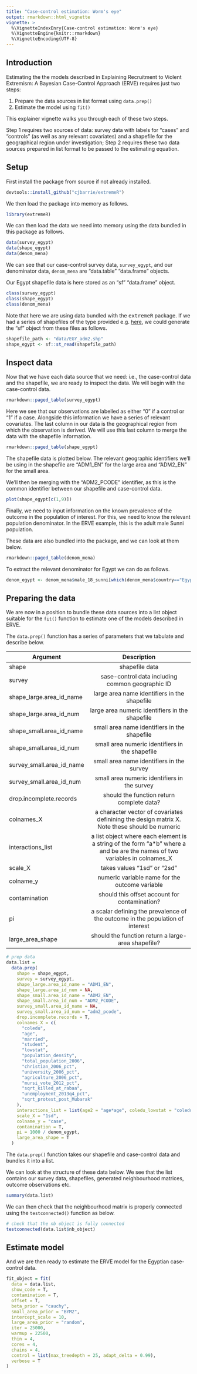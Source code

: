 ```yaml
---
title: "Case-control estimation: Worm's eye"
output: rmarkdown::html_vignette
vignette: >
  %\VignetteIndexEnry{Case-control estimation: Worm's eye}
  %\VignetteEngine{knitr::rmarkdown}
  %\VignetteEncoding{UTF-8}
---
```


## Introduction

Estimating the the models described in Explaining Recruitment to Violent Extremism: A Bayesian Case-Control Approach (ERVE) requires just two steps:

1. Prepare the data sources in list format using `data.prep()`
2. Estimate the model using `fit()`

This explainer vignette walks you through each of these two steps. 

Step 1 requires two sources of data: survey data with labels for "cases" and "controls" (as well as any relevant covariates) and a shapefile for the geographical region under investigation; Step 2 requires these two data sources prepared in list format to be passed to the estimating equation. 

## Setup
First install the package from source if not already installed.

```r
devtools::install_github("cjbarrie/extremeR")
```

We then load the package into memory as follows.

```r
library(extremeR)
```

We can  then load the data we need into memory using the data bundled in this package as follows. 

```r
data(survey_egypt)
data(shape_egypt)
data(denom_mena)
```

We can see that our case-control survey data,  `survey_egypt`, and our denominator data, `denom_mena` are "data.table" "data.frame" objects. 

Our Egypt shapefile data is here stored as an "sf" "data.frame" object.

```r
class(survey_egypt)
class(shape_egypt)
class(denom_mena)
```

Note that here we are using data bundled with the <tt>extremeR</tt> package. If we had a series of shapefiles of the type provided e.g. [here](https://data.humdata.org/dataset/geoboundaries-admin-boundaries-for-egypt/resource/920c7328-f6d1-4882-86f7-45e283cee521), we could generate the "sf" object from these files as follows.

```r
shapefile_path <- "data/EGY_adm2.shp"
shape_egypt <- sf::st_read(shapefile_path)
```

## Inspect data

Now that we have each data source that we need: i.e., the case-control data and the shapefile, we are ready to inspect the data. We will begin with the case-control data.

```r
rmarkdown::paged_table(survey_egypt)
```

Here we see that our observations are labelled as either "0" if a control or "1" if a case. Alongside this information we have a series of relevant covariates. The last column in our data is the geographical region from which the observation is derived. We will use this last column to merge the data with the shapefile information. 
```r
rmarkdown::paged_table(shape_egypt)
```

The shapefile data is plotted below. The relevant geographic identifiers we'll be using in the shapefile are "ADM1_EN" for the large area and "ADM2_EN" for the small area. 

We'll then be merging with the "ADM2_PCODE" identifier, as this is the common identifier between our shapefile and case-control data. 

```r
plot(shape_egypt[c(1,9)])
```

Finally, we need to input information on the known prevalence of the outcome in the population of interest. For this, we need to know the relevant population denominator. In the ERVE example, this is the adult male Sunni population. 

These data are also bundled into the package, and we can look at them below. 
```r
rmarkdown::paged_table(denom_mena)
```

To extract the relevant denominator for Egypt we can do as follows. 

```r
denom_egypt <- denom_mena$male_18_sunni[which(denom_mena$country=="Egypt")]
```

## Preparing the data

We are now in a position to bundle these data sources into a list object suitable for the `fit()` function to estimate one of the models described in ERVE. 

The `data.prep()` function has a series of parameters that we tabulate and describe below.

| Argument   |     Description      |
|----------|:-------------:|
|shape | shapefile data
|survey | sase-control data including common geographic ID
|shape_large.area_id_name | large area name identifiers in the shapefile
|shape_large.area_id_num | large area numeric identifiers in the shapefile
|shape_small.area_id_name | small area name identifiers in the shapefile
|shape_small.area_id_num | small area numeric identifiers in the shapefile
|survey_small.area_id_name |small area name identifiers in the survey
|survey_small.area_id_num | small area numeric identifiers in the survey
|drop.incomplete.records | should the function return complete data?
|colnames_X | a character vector of covariates definining the design matrix X. Note these should be numeric
|interactions_list | a list object where each element is a string of the form "a*b" where a and be are the names of two variables in colnames_X
|scale_X | takes values "1sd" or "2sd"
|colname_y | numeric variable name for the outcome variable
|contamination | should this offset account for contamination?
|pi | a scalar defining the prevalence of the outcome in the population of interest
|large_area_shape | should the function return a large-area shapefile?


```r
# prep data
data.list =
  data.prep(
    shape = shape_egypt,
    survey = survey_egypt,
    shape_large.area_id_name = "ADM1_EN",
    shape_large.area_id_num = NA,
    shape_small.area_id_name = "ADM2_EN",
    shape_small.area_id_num = "ADM2_PCODE",
    survey_small.area_id_name = NA,
    survey_small.area_id_num = "adm2_pcode",
    drop.incomplete.records = T,
    colnames_X = c(
      "coledu",
      "age",
      "married",
      "student",
      "lowstat",
      "population_density",
      "total_population_2006",
      "christian_2006_pct",
      "university_2006_pct",
      "agriculture_2006_pct",
      "mursi_vote_2012_pct",
      "sqrt_killed_at_rabaa",
      "unemployment_2013q4_pct",
      "sqrt_protest_post_Mubarak"
    ),
    interactions_list = list(age2 = "age*age", coledu_lowstat = "coledu*lowstat"),
    scale_X = "1sd",
    colname_y = "case",
    contamination = T,
    pi = 1000 / denom_egypt,
    large_area_shape = T
  )

```

The `data.prep()` function takes our shapefile and case-control data and bundles it into a list. 

We can look at the structure of these data below. We see that the list contains our survey data, shapefiles, generated neighbourhood matrices, outcome observations etc. 

```r
summary(data.list)
```

We can then check that the neighbourhood matrix is properly connected using the `testconnected()` function as below. 

```r
# check that the nb object is fully connected
testconnected(data.list$nb_object)
```

## Estimate model 

And we are then ready to estimate the ERVE model for the Egyptian case-control data. 

```r
fit_object = fit(
  data = data.list,
  show_code = T,
  contamination = T,
  offset = T,
  beta_prior = "cauchy",
  small_area_prior = "BYM2",
  intercept_scale = 10,
  large_area_prior = "random",
  iter = 25000,
  warmup = 22500,
  thin = 4,
  cores = 4,
  chains = 4,
  control = list(max_treedepth = 25, adapt_delta = 0.99),
  verbose = T
)
```


